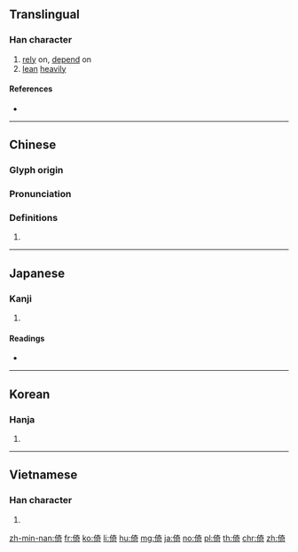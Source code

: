 {{character info/new}}
==Translingual==

===Han character===
{{Han char|rn=9|rad=人|as=08|sn=10|four=24221|canj=OKMR|ids=⿰亻奇}}
# [[rely]] on, [[depend]] on
# [[lean]] [[heavily]]

====References====
* {{Han ref|kx=0108.050|dkj=00776|dj=0230.010|hdz=10173.010|uh=501A|ud=20506|bh=ADCA|bd=44490}}

----

==Chinese==
{{zh-forms}}

===Glyph origin===
{{Han etym}}

===Pronunciation===
{{zh-pron
|m=yǐ
|c=ji2
|mn=óa/í
|mn_note=óa - vernacular, í - literary
|mc=y
|oc=y
|ma=
|cat=v
}}

===Definitions===
{{zh-hanzi}}

# {{rfdef|lang=zh}}

----

==Japanese==

===Kanji===
{{ja-kanji|grade=|rs=人08}}

# {{defn|lang=ja|sort=人08}}

====Readings====
* {{ja-readings|on=[[い]] (i), [[き]] (ki)|kun=[[よる]] (yoru), [[たのむ]] (tanomu)}}

----

==Korean==

===Hanja===
{{ko-hanja|hangeul=[[의]], [[기]]|rv=ui, gi|mr=ŭi, ki}}

# {{defn|lang=ko|sort=人08}}

----

==Vietnamese==

===Han character===
{{vi-hantu|[[ỷ]], [[ấy]]|rs=人08}}

# {{defn|lang=vi}}

[[zh-min-nan:倚]]
[[fr:倚]]
[[ko:倚]]
[[li:倚]]
[[hu:倚]]
[[mg:倚]]
[[ja:倚]]
[[no:倚]]
[[pl:倚]]
[[th:倚]]
[[chr:倚]]
[[zh:倚]]
